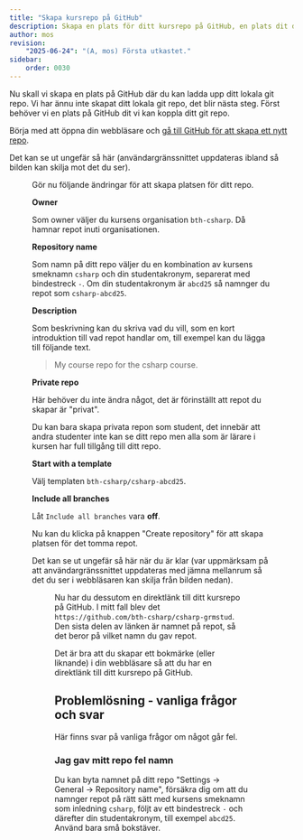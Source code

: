 ```yaml
---
title: "Skapa kursrepo på GitHub" 
description: Skapa en plats för ditt kursrepo på GitHub, en plats dit du kan ladda upp ditt kursrepo.
author: mos
revision:
    "2025-06-24": "(A, mos) Första utkastet."
sidebar:
    order: 0030
---
```



Nu skall vi skapa en plats på GitHub där du kan ladda upp ditt lokala git repo. Vi har ännu inte skapat ditt lokala git repo, det blir nästa steg. Först behöver vi en plats på GitHub dit vi kan koppla ditt git repo.

Börja med att öppna din webbläsare och [gå till GitHub för att skapa ett nytt repo](https://github.com/new).

Det kan se ut ungefär så här (användargränssnittet uppdateras ibland så bilden kan skilja mot det du ser).


<Figure 
    src={gh1}
    caption="Nu är du redo att skapa en plats för ditt kursrepo på GitHub."
    class="shadow"
/>

Gör nu följande ändringar för att skapa platsen för ditt repo.

**Owner**

Som owner väljer du kursens organisation `bth-csharp`. Då hamnar repot inuti organisationen.

**Repository name**

Som namn på ditt repo väljer du en kombination av kursens smeknamn `csharp` och din studentakronym, separerat med bindestreck `-`. Om din studentakronym är `abcd25` så namnger du repot som `csharp-abcd25`.

**Description**

Som beskrivning kan du skriva vad du vill, som en kort introduktion till vad repot handlar om, till exempel kan du lägga till följande text.

> My course repo for the csharp course.

**Private repo**

Här behöver du inte ändra något, det är förinställt att repot du skapar är "privat".

Du kan bara skapa privata repon som student, det innebär att andra studenter inte kan se ditt repo men alla som är lärare i kursen har full tillgång till ditt repo.

**Start with a template**

Välj templaten `bth-csharp/csharp-abcd25`.

**Include all branches**

Låt `Include all branches` vara **off**.

Nu kan du klicka på knappen "Create repository" för att skapa platsen för det tomma repot.

Det kan se ut ungefär så här när du är klar (var uppmärksam på att användargränssnittet uppdateras med jämna mellanrum så det du ser i webbläsaren kan skilja från bilden nedan).


<Figure 
    src={gh2}
    caption="Nu har du skapat platsen för repot på GitHub."
/>

Nu har du dessutom en direktlänk till ditt kursrepo på GitHub. I mitt fall blev det `https://github.com/bth-csharp/csharp-grmstud`. Den sista delen av länken är namnet på repot, så det beror på vilket namn du gav repot.

Det är bra att du skapar ett bokmärke (eller liknande) i din webbläsare så att du har en direktlänk till ditt kursrepo på GitHub.


## Problemlösning - vanliga frågor och svar

Här finns svar på vanliga frågor om något går fel.



### Jag gav mitt repo fel namn

Du kan byta namnet på ditt repo "Settings -> General -> Repository name", försäkra dig om att du namnger repot på rätt sätt med kursens smeknamn som inledning `csharp`, följt av ett bindestreck `-` och därefter din studentakronym, till exempel `abcd25`. Använd bara små bokstäver.

